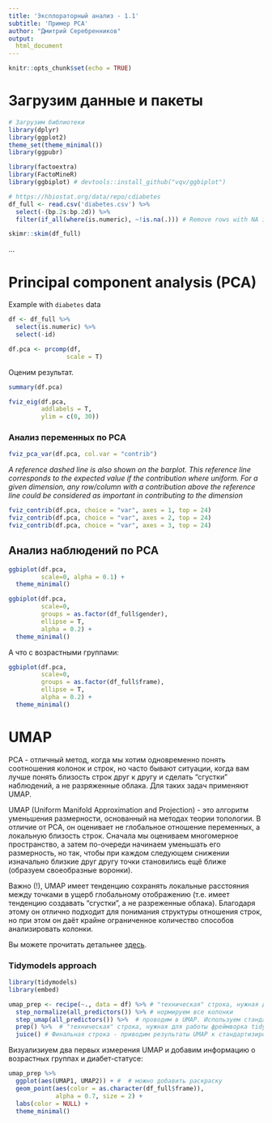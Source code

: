 ```yaml
---
title: 'Эксплораторный анализ - 1.1'
subtitle: 'Пример PCA'
author: "Дмитрий Серебренников"
output: 
  html_document
---
```


```r
knitr::opts_chunk$set(echo = TRUE)
```

# Загрузим данные и пакеты

```r
# Загрузим библиотеки
library(dplyr)
library(ggplot2)
theme_set(theme_minimal())
library(ggpubr)

library(factoextra)
library(FactoMineR)
library(ggbiplot) # devtools::install_github("vqv/ggbiplot")

# https://hbiostat.org/data/repo/cdiabetes
df_full <- read.csv('diabetes.csv') %>% 
  select(-(bp.2s:bp.2d)) %>% 
  filter(if_all(where(is.numeric), ~!is.na(.))) # Remove rows with NA in numeric column. Another approach - imputation (e.g. via nearest neighbors)

skimr::skim(df_full)
```

...

# Principal component analysis (PCA)

Example with `diabetes` data

```r
df <- df_full %>% 
  select(is.numeric) %>% 
  select(-id)

df.pca <- prcomp(df, 
                scale = T) 
```

Оценим результат.

```r
summary(df.pca)
```

```r
fviz_eig(df.pca, 
         addlabels = T, 
         ylim = c(0, 30))
```


### Анализ переменных по PCA


```r
fviz_pca_var(df.pca, col.var = "contrib")
```

*A reference dashed line is also shown on the barplot. This reference line corresponds to the expected value if the contribution where uniform. For a given dimension, any row/column with a contribution above the reference line could be considered as important in contributing to the dimension*

```r
fviz_contrib(df.pca, choice = "var", axes = 1, top = 24)
fviz_contrib(df.pca, choice = "var", axes = 2, top = 24) 
fviz_contrib(df.pca, choice = "var", axes = 3, top = 24) 
```

## Анализ наблюдений по PCA


```r
ggbiplot(df.pca, 
         scale=0, alpha = 0.1) + 
  theme_minimal()
```


```r
ggbiplot(df.pca, 
         scale=0, 
         groups = as.factor(df_full$gender), 
         ellipse = T,
         alpha = 0.2) +
  theme_minimal()
```

А что с возрастными группами:

```r
ggbiplot(df.pca, 
         scale=0, 
         groups = as.factor(df_full$frame), 
         ellipse = T,
         alpha = 0.2) +
  theme_minimal()
```


# UMAP

PCA - отличный метод, когда мы хотим одновременно понять соотношения колонок и строк, но часто бывают ситуации, когда вам лучше понять близость строк друг к другу и сделать "сгустки" наблюдений, а не разряженные облака. Для таких задач применяют UMAP.

UMAP (Uniform Manifold Approximation and Projection) - это алгоритм уменьшения размерности, основанный на методах теории топологии. В отличие от PCA, он оценивает не глобальное отношение переменных, а локальную близость строк. Сначала мы оцениваем многомерное пространство, а затем по-очереди начинаем уменьшать его размерность, но так, чтобы при каждом следующем снижении изначально близкие друг другу точки становились ещё ближе (образуем своеобразные воронки).

Важно (!), UMAP имеет тенденцию сохранять локальные расстояния между точками в ущерб глобальному отображению (т.е. имеет тенденцию создавать "сгустки", а не разреженные облака). Благодаря этому он отлично подходит для понимания структуры отношения строк, но при этом он даёт крайне ограниченное количество способов анализировать колонки.

Вы можете прочитать детальнее [здесь](https://umap-learn.readthedocs.io/en/latest/how_umap_works.html).

### Tidymodels approach

```r
library(tidymodels)
library(embed)

umap_prep <- recipe(~., data = df) %>% # "техническая" строка, нужная для работы фреймворка tidymodels
  step_normalize(all_predictors()) %>% # нормируем все колонки
  step_umap(all_predictors()) %>%  # проводим в UMAP. Используем стандартные настройки. Чтобы менять ключевой параметр (neighbors), нужно больше погружаться в машинное обучение
  prep() %>%  # "техническая" строка, нужная для работы фреймворка tidymodels. Мы выполняем все степы выше 
  juice() # Финальная строка - приводим результаты UMAP к стандартизированному датасету

```

Визуализиуем два первых измерения UMAP и добавим информацию о возрастных группах и диабет-статусе:

```r
umap_prep %>%
  ggplot(aes(UMAP1, UMAP2)) + #  # можно добавить раскраску 
  geom_point(aes(color = as.character(df_full$frame)), 
             alpha = 0.7, size = 2) +
  labs(color = NULL) +
  theme_minimal()
```




